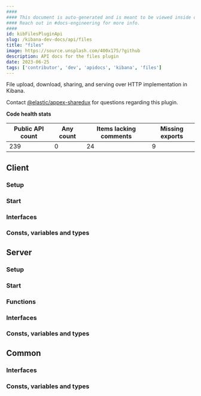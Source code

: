 ```yaml
---
####
#### This document is auto-generated and is meant to be viewed inside our experimental, new docs system.
#### Reach out in #docs-engineering for more info.
####
id: kibFilesPluginApi
slug: /kibana-dev-docs/api/files
title: "files"
image: https://source.unsplash.com/400x175/?github
description: API docs for the files plugin
date: 2023-06-25
tags: ['contributor', 'dev', 'apidocs', 'kibana', 'files']
---
```


File upload, download, sharing, and serving over HTTP implementation in Kibana.

Contact [@elastic/appex-sharedux](https://github.com/orgs/elastic/teams/appex-sharedux) for questions regarding this plugin.

**Code health stats**

| Public API count  | Any count | Items lacking comments | Missing exports |
|-------------------|-----------|------------------------|-----------------|
| 239 | 0 | 24 | 9 |

## Client

### Setup
<DocDefinitionList data={[filesObj.client.setup]}/>

### Start
<DocDefinitionList data={[filesObj.client.start]}/>

### Interfaces
<DocDefinitionList data={filesObj.client.interfaces}/>

### Consts, variables and types
<DocDefinitionList data={filesObj.client.misc}/>

## Server

### Setup
<DocDefinitionList data={[filesObj.server.setup]}/>

### Start
<DocDefinitionList data={[filesObj.server.start]}/>

### Functions
<DocDefinitionList data={filesObj.server.functions}/>

### Interfaces
<DocDefinitionList data={filesObj.server.interfaces}/>

### Consts, variables and types
<DocDefinitionList data={filesObj.server.misc}/>

## Common

### Interfaces
<DocDefinitionList data={filesObj.common.interfaces}/>

### Consts, variables and types
<DocDefinitionList data={filesObj.common.misc}/>

